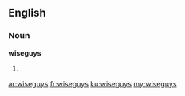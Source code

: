 ==English==
===Noun===
'''wiseguys'''
# {{plural of|wiseguy}}

[[ar:wiseguys]]
[[fr:wiseguys]]
[[ku:wiseguys]]
[[my:wiseguys]]